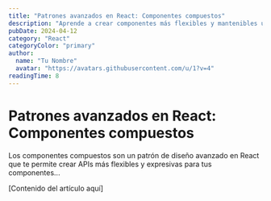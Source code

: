 ```yaml
---
title: "Patrones avanzados en React: Componentes compuestos"
description: "Aprende a crear componentes más flexibles y mantenibles utilizando el patrón de componentes compuestos en React..."
pubDate: 2024-04-12
category: "React"
categoryColor: "primary"
author:
  name: "Tu Nombre"
  avatar: "https://avatars.githubusercontent.com/u/1?v=4"
readingTime: 8
---
```


# Patrones avanzados en React: Componentes compuestos

Los componentes compuestos son un patrón de diseño avanzado en React que te permite crear APIs más flexibles y expresivas para tus componentes...

[Contenido del artículo aquí]